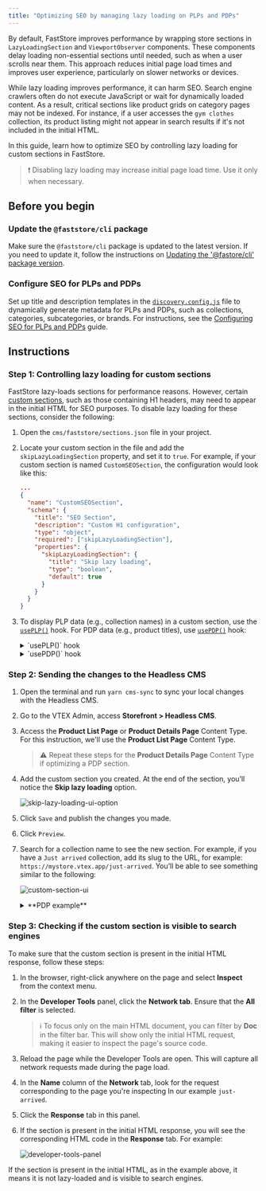```yaml
---
title: "Optimizing SEO by managing lazy loading on PLPs and PDPs"
---
```


By default, FastStore improves performance by wrapping store sections in `LazyLoadingSection` and `ViewportObserver` components. These components delay loading non-essential sections until needed, such as when a user scrolls near them. This approach reduces initial page load times and improves user experience, particularly on slower networks or devices.

While lazy loading improves performance, it can harm SEO. Search engine crawlers often do not execute JavaScript or wait for dynamically loaded content. As a result, critical sections like product grids on category pages may not be indexed. For instance, if a user accesses the `gym clothes` collection, its product listing might not appear in search results if it's not included in the initial HTML.

In this guide, learn how to optimize SEO by controlling lazy loading for custom sections in FastStore.

> ❗ Disabling lazy loading may increase initial page load time. Use it only when necessary.

## Before you begin

<Steps>

### Update the `@faststore/cli` package

Make sure the `@faststore/cli` package is updated to the latest version. If you need to update it, follow the instructions on [Updating the '@fastore/cli' package version](https://developers.vtex.com/docs/guides/faststore/project-structure-updating-the-cli-package-version).

### Configure SEO for PLPs and PDPs

Set up title and description templates in the [`discovery.config.js`](https://developers.vtex.com/docs/guides/faststore/project-structure-config-options) file to dynamically generate metadata for PLPs and PDPs, such as collections, categories, subcategories, or brands.
For instructions, see the [Configuring SEO for PLPs and PDPs](https://developers.vtex.com/docs/guides/faststore/seo-configuring-seo-for-plp-and-pdp) guide.

</Steps>

## Instructions

### Step 1: Controlling lazy loading for custom sections

FastStore lazy-loads sections for performance reasons. However, certain [custom sections](https://developers.vtex.com/docs/guides/faststore/building-sections-creating-a-new-section), such as those containing H1 headers, may need to appear in the initial HTML for SEO purposes. To disable lazy loading for these sections, consider the following:

1. Open the `cms/faststore/sections.json` file in your project.
2. Locate your custom section in the file and add the `skipLazyLoadingSection` property, and set it to `true`. For example, if your custom section is named `CustomSEOSection`, the configuration would look like this:

   ```json
   ...
   {
     "name": "CustomSEOSection",
     "schema": {
       "title": "SEO Section",
       "description": "Custom H1 configuration",
       "type": "object",
       "required": ["skipLazyLoadingSection"],
       "properties": {
         "skipLazyLoadingSection": {
           "title": "Skip lazy loading",
           "type": "boolean",
           "default": true
         }
       }
     }
   }
   ```

3. To display PLP data (e.g., collection names) in a custom section, use the [`usePLP()`](https://developers.vtex.com/docs/guides/faststore/api-extensions-consuming-api-extensions#consuming-api-extensions-data-from-custom-sections) hook. For PDP data (e.g., product titles), use [`usePDP()`](https://developers.vtex.com/docs/guides/faststore/api-extensions-consuming-api-extensions#hooks-for-consuming-api-extension-data) hook:

    <details>
    <summary>`usePLP()` hook</summary>

      ```tsx
      import { usePLP } from '@faststore/core'

        export default function CustomPLPName() {
          const context = usePLP()

          return (
            <section>
              <h1>Testing - {context.data?.collection?.seo?.title ?? 'PLP'}!</h1>
            </section>
          )
        }
      ```

    </details>

    <details>
    <summary>`usePDP()` hook</summary>

      ```tsx
      import { usePDP } from '@faststore/core'

        export default function CustomPDPName() {
          const context = usePDP()

          return (
            <section>
              <h1>Testing - {context.data?.product?.seo?.title ?? 'PDP'}!</h1>
            </section>
          )
        }
      ```

    </details>

### Step 2: Sending the changes to the Headless CMS

1. Open the terminal and run `yarn cms-sync` to sync your local changes with the Headless CMS.
2. Go to the VTEX Admin, access **Storefront > Headless CMS**.
3. Access the **Product List Page** or **Product Details Page** Content Type. For this instruction, we'll use the **Product List Page** Content Type.

    > ⚠ Repeat these steps for the **Product Details Page** Content Type if optimizing a PDP section.

4. Add the custom section you created. At the end of the section, you’ll notice the **Skip lazy loading** option.

   ![skip-lazy-loading-ui-option](https://vtexhelp.vtexassets.com/assets/docs/src/skip-lazy-loading___2a0ca0c7a90d61cda31c2ce9200e377f.png)

5. Click `Save` and publish the changes you made.
6. Click `Preview`.
7. Search for a collection name to see the new section. For example, if you have a `Just arrived` collection, add its slug to the URL, for example: `https://mystore.vtex.app/just-arrived`. You’ll be able to see something similar to the following:

   ![custom-section-ui](https://vtexhelp.vtexassets.com/assets/docs/src/custom-section___48bf7d70d678b4fb4ddae39aa0cf14cb.png)

    <details>
      <summary>**PDP example**</summary>
      
      For PDPs, test with a product URL (e.g., `https://mystore.vtex.app/p/blue-shirt`). In the exampe below, we have the **New arrivals** title for the PDP.

      ![pdp-title-section](https://vtexhelp.vtexassets.com/assets/docs/src/pdp___01ad8375320cc80e565347e057927e97.png)
    
    </details>

### Step 3: Checking if the custom section is visible to search engines

To make sure that the custom section is present in the initial HTML response, follow these steps:

1. In the browser, right-click anywhere on the page and select **Inspect** from the context menu.
2. In the **Developer Tools** panel, click the **Network tab**. Ensure that the **All filter** is selected.

   > ℹ To focus only on the main HTML document, you can filter by **Doc** in the filter bar. This will show only the initial HTML request, making it easier to inspect the page's source code.

3. Reload the page while the Developer Tools are open. This will capture all network requests made during the page load.
4. In the **Name** column of the **Network** tab, look for the request corresponding to the page you're inspecting In our example `just-arrived`.
5. Click the **Response** tab in this panel.
6. If the section is present in the initial HTML response, you will see the corresponding HTML code in the **Response** tab. For example:

   ![developer-tools-panel](https://vtexhelp.vtexassets.com/assets/docs/src/developer-tools-panel___9240a6f4b36ce8151f6d346e78674f2b.png)

If the section is present in the initial HTML, as in the example above, it means it is not lazy-loaded and is visible to search engines.
